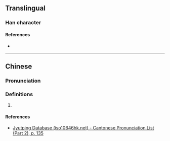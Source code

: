 {{character info/new}}
==Translingual==

===Han character===
{{Han char|rn=79|rad=殳|as=19|sn=23|four=47227|canj=GEHKB|ids=⿱殸喬}}

====References====
* {{Han ref|kx=0588.170|dkj=16711|dj=0980.220|hdz=32168.120|uh=6BCA|ud=27594|bh=F7E3|bd=63459}}

----

==Chinese==
{{zh-forms}}

===Pronunciation===
{{zh-pron
|m=xiāo
|m-s=
|dg=
|c=hiu1
|c-t=
|g=
|h=pfs=
|j=
|mb=
|md=
|mn=
|mn-t=
|w=
|x=
|mc=y
|oc=y
|cat=n
}}

===Definitions===
{{zh-hanzi}}

# {{rfdef|zh}}

====References====
* [http://www.iso10646hk.net/jp/document/download.jsp Jyutping Database (iso10646hk.net) - Cantonese Pronunciation List (Part 2), p. 135]